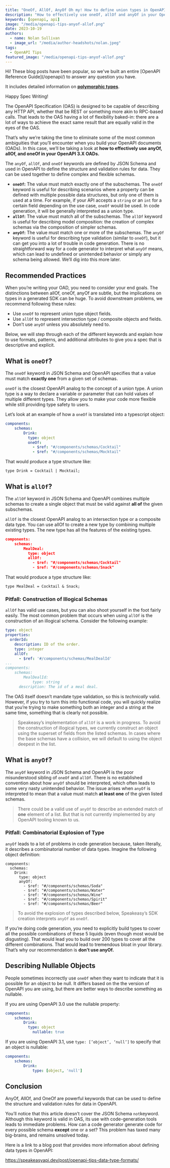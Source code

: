 ```yaml
---
title: "OneOf, AllOf, AnyOf Oh my! How to define union types in OpenAPI"
description: "How to effectively use oneOf, allOf and anyOf in your OpenAPI 3.X OADs."
keywords: [openapi, api]
image: "/media/openapi-tips-anyof-allof.png"
date: 2023-10-19
authors:
  - name: Nolan Sullivan
  - image_url: "/media/author-headshots/nolan.jpeg"
tags:
  - OpenAPI Tips
featured_image: "/media/openapi-tips-anyof-allof.png"
---
```



<Callout title="Announcing: OpenAPI Reference" variant="success">
Hi! These blog posts have been popular, so we've built an entire [OpenAPI Reference Guide](/openapi/) to answer any question you have. 

It includes detailed information on [**polymorphic types**](/openapi/schemas/objects/polymorphism).

Happy Spec Writing!
</Callout>

The OpenAPI Specification (OAS) is designed to be capable of describing any HTTP API, whether that be REST or something more akin to RPC-based calls.  That leads to the OAS having a lot of flexibility baked-in: there are a lot of ways to achieve the exact same result that are equally valid in the eyes of the OAS.

That’s why we’re taking the time to eliminate some of the most common ambiguities that you’ll encounter when you build your OpenAPI documents (OADs). In this case, we’ll be taking a look at **how to effectively use anyOf, allOf, and oneOf in your OpenAPI 3.X OADs.**

The `anyOf`, `allOf`, and `oneOf` keywords are defined by JSON Schema and used in OpenAPI to define the structure and validation rules for data. They can be used together to define complex and flexible schemas.

- **`oneOf`:** The value must match exactly one of the subschemas. The `oneOf` keyword is useful for describing scenarios where a property can be defined with multiple possible data structures, but only one of them is used at a time. For example, if your API accepts a `string` or an `int` for a certain field depending on the use case, `oneOf` would be used. In code generation, it will be generally interpreted as a union type.
- **`allOf`:** The value must match all of the subschemas. The `allOf` keyword is useful for describing model composition: the creation of complex schemas via the composition of simpler schemas.
- **`anyOf`:** The value must match one or more of the subschemas. The `anyOf` keyword is useful for describing type validation (similar to `oneOf`), but it can get you into a lot of trouble in code generation. There is no straightforward way for a code generator to interpret what `anyOf` means, which can lead to undefined or unintended behavior or simply any schema being allowed. We’ll dig into this more later.

## **Recommended Practices**

When you’re writing your OAD, you need to consider your end goals. The distinctions between allOf, oneOf, anyOf are subtle, but the implications on types in a generated SDK can be huge. To avoid downstream problems, we recommend following these rules:

- Use `oneOf` to represent union type object fields.
- Use `allOf` to represent intersection type / composite objects and fields.
- Don’t use `anyOf` unless you absolutely need to.

Below, we will step through each of the different keywords and explain how to use formats, patterns, and additional attributes to give you a spec that is descriptive and explicit.

## **What is `oneOf`?**

The `oneOf` keyword in JSON Schema and OpenAPI specifies that a value must match **exactly one** from a given set of schemas. 

`oneOf` is the closest OpenAPI analog to the concept of a union type. A union type is a way to declare a variable or parameter that can hold values of multiple different types. They allow you to make your code more flexible while still providing type safety to users.

Let’s look at an example of how a `oneOf` is translated into a typescript object:

```yaml
components:
	schemas:
		Drink:
		  type: object
		  oneOf:
		    - $ref: "#/components/schemas/Cocktail"
		    - $ref: "#/components/schemas/Mocktail"
```

That would produce a type structure like:

```tsx
type Drink = Cocktail | Mocktail;
```

## **What is `allOf`?**

The `allOf` keyword in JSON Schema and OpenAPI combines multiple schemas to create a single object that must be valid against **all of** the given subschemas. 

`allOf` is the closest OpenAPI analog to an intersection type or a composite data type. You can use allOf to create a new type by combining multiple existing types. The new type has all the features of the existing types.

```json
components:
	schemas:
		MealDeal:
		  type: object
		  allOf:
		    - $ref: "#/components/schemas/Cocktail"
		    - $ref: "#/components/schemas/Snack"
```

That would produce a type structure like:

```tsx
type MealDeal = Cocktail & Snack;
```

### Pitfall: Construction of Illogical Schemas

`allOf` has valid use cases, but you can also shoot yourself in the foot fairly easily.  The most common problem that occurs when using `allOf` is the construction of an illogical schema. Consider the following example:

```yaml
type: object
properties:
  orderId:
    description: ID of the order.
    type: integer
    allOf:
      - $ref: '#/components/schemas/MealDealId'
...
components:
	schemas:
		MealDealId:
			type: string
      description: The id of a meal deal.
```

The OAS itself doesn’t mandate type validation, so this is *technically* valid. However, if you try to turn this into functional code, you will quickly realize that you’re trying to make something both an integer and a string at the same time, something that is clearly not possible.


>Speakeasy’s implementation of `allOf` is a work in progress. To avoid the construction of illogical types, we currently construct an object using the superset of fields from the listed schemas. In cases where the base schemas have a collision, we will default to using the object deepest in the list.


## **What is `anyOf`?**

The `anyOf` keyword in JSON Schema and OpenAPI is the poor misunderstood sibling of `oneOf` and `allOf`. There is no established convention about how `anyOf` should be interpreted, which often leads to some very nasty unintended behavior. The issue arises when `anyOf` is interpreted to mean that a value must match **at least one** of the given listed schemas. 


>There could be a valid use of `anyOf` to describe an extended match of **one** element of a list. But that is not currently implemented by any OpenAPI tooling known to us. 


### Pitfall: Combinatorial Explosion of Type

`anyOf` leads to a lot of problems in code generation because, taken literally, it describes a combinatorial number of data types. Imagine the following object definition:

```tsx
components:
  schemas:
    Drink:
      type: object
      anyOf:
        - $ref: "#/components/schemas/Soda"
        - $ref: "#/components/schemas/Water"
        - $ref: "#/components/schemas/Wine"
        - $ref: "#/components/schemas/Spirit"
        - $ref: "#/components/schemas/Beer"
```


>To avoid the explosion of types described below, Speakeasy’s SDK creation interprets `anyOf` as `oneOf`.


If you’re doing code generation, you need to explicitly build types to cover all the possible combinations of these 5 liquids (even though most would be disgusting). That would lead you to build over 200 types to cover all the different combinations. That would lead to tremendous bloat in your library. That’s why our recommendation is **don’t use anyOf.**

## Describing Nullable Objects

People sometimes incorrectly use `oneOf` when they want to indicate that it is possible for an object to be null.  It differs based on the the version of OpenAPI you are using, but there are better ways to describe something as nullable.

If you are using OpenAPI 3.0 use the nullable property:

```yaml
components:
	schemas:
		Drink:
		  type: object
			nullable: true
```

If you are using OpenAPI 3.1, use `type: [’object’, ‘null’]` to specify that an object is nullable:

```yaml
components:
	schemas:
		Drink:
			type: [object, 'null']
```

## **Conclusion**

AnyOf, AllOf, and OneOf are powerful keywords that can be used to define the structure and validation rules for data in OpenAPI.

You’ll notice that this article doesn’t cover the JSON Schema `not`keyword. Although this keyword is valid in OAS, its use with code-generation tools leads to immediate problems. How can a code generator generate code for every possible schema **except** one or a set? This problem has taxed many big-brains, and remains unsolved today.

Here is a link to a blog post that provides more information about defining data types in OpenAPI:

https://speakeasyapi.dev/post/openapi-tips-data-type-formats/
